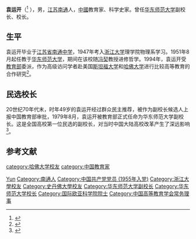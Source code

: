 '''袁运开'''（{{bd|1929年|2月12日|2017年|4月12日|catIdx=Yuan}}<ref>{{Cite web|url=http://news.sciencenet.cn/htmlnews/2017/4/373428.shtm|title=著名教育家、华东师范大学原校长袁运开逝世|accessdate=2017-04-14|work=科学网|archive-date=2017-04-15|archive-url=https://web.archive.org/web/20170415011231/http://news.sciencenet.cn/htmlnews/2017/4/373428.shtm|dead-url=no}}</ref> ），男，[[江苏|江苏]][[南通|南通]]人，[[中华人民共和国|中國]]教育家、科学史家。曾任[[华东师范大学|华东师范大学]]副校长、校长。

== 生平 ==
袁运开毕业于[[江苏省|江苏省]][[南通中学|南通中学]]，1947年考入[[浙江大学|浙江大学]]理学院物理系学习。1951年8月起任教于[[华东师范大学|华东师范大学]]，期间在该校随[[冯契|冯契]]教授进修哲学。1994年，袁运开受[[中華人民共和國教育部|教育部]]委派，作为高级访问学者赴美国[[斯坦福大学|斯坦福大学]]和[[哈佛大学|哈佛大学]]进行比较高等教育的合作研究<ref>{{Cite web|url=http://www.ntzx.cn/HTML/tzr/qxcc/ysfc/2012/03/06/1659196387.html|title=改革开发后第一位民选学者型高校校长——记国际欧亚科学院院士袁运开|accessdate=2017-04-14|work=江苏省南通中学|archive-url=https://web.archive.org/web/20170414163715/http://www.ntzx.cn/HTML/tzr/qxcc/ysfc/2012/03/06/1659196387.html|archive-date=2017-04-14|dead-url=yes}}</ref>。

== 民选校长 ==
20世纪70年代末，时年49岁的袁运开经过群众民主推荐，被作为副校长候选人上报中国教育部审批，1979年8月，袁运开被教育部正式任命为华东师范大学副校长。这是全国高校第一位民选的副校长，对当时中国大陆高校改革产生了深远影响<ref>{{Cite web|url=http://www.hdsdjc.com/author_detail.aspx?authorId=76|title=《科学》主编  袁运开 主编风采|accessdate=2017-04-14|last=|work=华东师范大学出版社|archive-url=https://web.archive.org/web/20170701105342/http://www.hdsdjc.com/author_detail.aspx?authorId=76|archive-date=2017-07-01|dead-url=yes}}</ref>。

== 参考文献 ==
{{reflist}}

{{start box}}
{{succession box|[[刘佛年|刘佛年]]|[[张瑞琨|张瑞琨]]|[[华东师范大学|华东师范大学]]校长|1984年6月－1992年12月}}
{{end box}}

{{华东师范大学}}
{{Navboxes 
| title  = 袁运开在[[中国高等教育学会|中国高等教育学会]]的职务
| list1  =
{{中国高等教育学会第三届理事会}}
}}

{{Authority control}}
{{DEFAULTSORT: Yuan, Yun kai}}
[[Category:袁姓|Yun]]
[[Category:南通人|Category:南通人]]
[[Category:中国共产党党员_(1955年入党)|Category:中国共产党党员 (1955年入党)]]
[[Category:浙江大學校友|Category:浙江大學校友]]
[[category:哈佛大学校友|category:哈佛大学校友]]
[[Category:史丹佛大學校友|Category:史丹佛大學校友]]
[[category:中国教育家|category:中国教育家]]
[[Category:华东师范大学副校长|Category:华东师范大学副校长]]
[[Category:华东师范大学校长|Category:华东师范大学校长]]
[[Category:国际欧亚科学院院士|Category:国际欧亚科学院院士]]
[[Category:中国高等教育学会常务理事|Category:中国高等教育学会常务理事]]